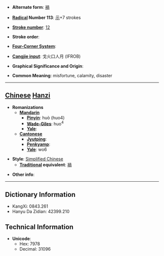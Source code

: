 * '''Alternate form''': [[禍]]

* '''[[Wiktionary:Chinese radical index| Radical]] Number 113''': [[Wiktionary:Chinese radical index 示|示]]+7 strokes

* '''[[Wiktionary:Chinese total strokes index|Stroke number]]''': [[Wiktionary:Chinese total strokes index 12|12]]

* '''Stroke order''': 

* '''[[Wiktionary:Chinese four corner index|Four-Corner System]]''': 

* '''[[Wiktionary:Chinese Cangjie index|Cangjie input]]''': 戈火口人月 (IFROB)

* '''Graphical Significance and Origin''': 

* '''Common Meaning''': misfortune, calamity, disaster

----

== [[Chinese]] [[Hanzi]] ==

* '''Romanizations'''
** '''[[Mandarin]]'''
*** '''[[Pinyin]]''': huò (huo4)
*** '''[[Wade-Giles]]''': huo<sup>4</sup>
*** '''[[Yale]]''': 
** '''[[Cantonese]]'''
*** '''[[Jyutping]]''':
*** '''[[Penkyamp]]''': 
*** '''[[Yale]]''': wo6

* '''Style''': [[Simplified Chinese]] 
** '''[[Traditional Chinese|Traditional]] equivalent''': [[禍]]

* '''Other info''': 

----

== Dictionary Information ==

* KangXi: 0843.261
* Hanyu Da Zidian: 42399.210

== Technical Information ==

* '''Unicode''':
** Hex: 7978
** Decimal: 31096